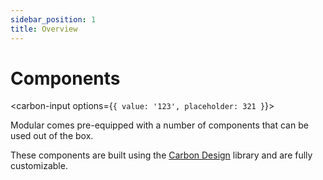 ```yaml
---
sidebar_position: 1
title: Overview
---
```



# Components

<carbon-input options={`{
  value: '123',
  placeholder: 321
}`}></carbon-input>

Modular comes pre-equipped with a number of components that can be used out of the box.

These components are built using the [Carbon Design](https://carbondesignsystem.com/) library and are fully customizable.
